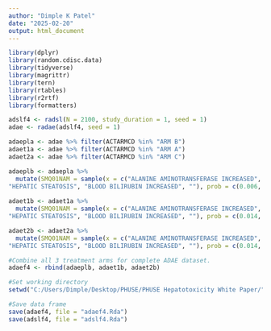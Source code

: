 ```yaml
---
author: "Dimple K Patel"
date: "2025-02-20"
output: html_document
---
```


```r
library(dplyr)
library(random.cdisc.data)
library(tidyverse)
library(magrittr)
library(tern)
library(rtables)
library(r2rtf)
library(formatters)

adslf4 <- radsl(N = 2100, study_duration = 1, seed = 1)
adae <- radae(adslf4, seed = 1)

adaepla <- adae %>% filter(ACTARMCD %in% "ARM B")
adaet1a <- adae %>% filter(ACTARMCD %in% "ARM A")
adaet2a <- adae %>% filter(ACTARMCD %in% "ARM C")

adaeplb <- adaepla %>% 
  mutate(SMQ01NAM = sample(x = c("ALANINE AMINOTRANSFERASE INCREASED", "HEPATIC ENZYME INCREASED",    "ASPARTATE AMINOTRANSFERASE INCREASED", "LIVER FUNCTION TEST ABNORMAL", "GAMMA-GLUTAMYLTRANSFERASE INCREASED", "HEPATIC FUNCTION ABNORMAL", "LIVER DISORDER", 
"HEPATIC STEATOSIS", "BLOOD BILIRUBIN INCREASED", ""), prob = c(0.006, 0.001, .004, .001, .001, 0.0012, .0018, .006, .001, .977), n(), replace = TRUE)) 
  
adaet1b <- adaet1a %>% 
  mutate(SMQ01NAM = sample(x = c("ALANINE AMINOTRANSFERASE INCREASED", "HEPATIC ENZYME INCREASED",    "ASPARTATE AMINOTRANSFERASE INCREASED", "LIVER FUNCTION TEST ABNORMAL", "GAMMA-GLUTAMYLTRANSFERASE INCREASED", "HEPATIC FUNCTION ABNORMAL", "LIVER DISORDER", 
"HEPATIC STEATOSIS", "BLOOD BILIRUBIN INCREASED", ""), prob = c(0.014, 0.005, .008, .005, .002, .003, .001, .006, .0013, .9502), n(), replace = TRUE)) 

adaet2b <- adaet2a %>% 
  mutate(SMQ01NAM = sample(x = c("ALANINE AMINOTRANSFERASE INCREASED", "HEPATIC ENZYME INCREASED",    "ASPARTATE AMINOTRANSFERASE INCREASED", "LIVER FUNCTION TEST ABNORMAL", "GAMMA-GLUTAMYLTRANSFERASE INCREASED", "HEPATIC FUNCTION ABNORMAL", "LIVER DISORDER", 
"HEPATIC STEATOSIS", "BLOOD BILIRUBIN INCREASED", ""), prob = c(0.014, 0.002, .01, .005, .005, .001, .001, .005, .002, .955), n(), replace = TRUE)) 

#Combine all 3 treatment arms for complete ADAE dataset.
adaef4 <- rbind(adaeplb, adaet1b, adaet2b)

#Set working directory
setwd("C:/Users/Dimple/Desktop/PHUSE/PHUSE Hepatotoxicity White Paper/")  

#Save data frame
save(adaef4, file = "adaef4.Rda")          
save(adslf4, file = "adslf4.Rda")   

```
